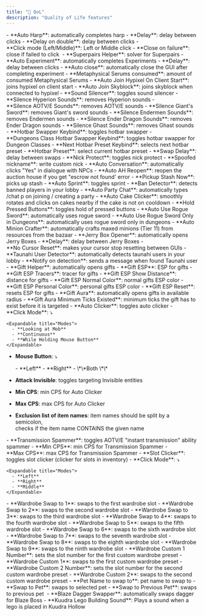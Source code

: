 ```yaml
---
title: "🌟 QoL"
description: "Quality of Life features"
---
```


<Accordion title="Auto Harp" icon="sparkles">
  - **Auto Harp**: automatically completes harp
  - **Delay**: delay between clicks
  - **Delay on double**: delay between clicks
  - **Click mode (Left/Middle)**: Left or Middle click
  - **Close on failure**: close if failed to click 
</Accordion>

<Accordion title="Auto Experiment" icon="sparkles">
  - **Superpairs Helper**: solver for Superpairs
  - **Auto Experiment**: automatically completes Experiments
  - **Delay**: delay between clicks
  - **Auto close**: automatically close the GUI after completing experiment
  - **Metaphysical Serums consumed**: amount of consumed Metaphysical Serums
</Accordion>

<Accordion title="Auto Join" icon="sparkles">
  - **Auto Join Hypixel On Client Start**: joins hypixel on client start
  - **Auto Join Skyblock**: joins skyblock when connected to hypixel
</Accordion>

<Accordion title="Sound Silencer" icon="sparkles">
  - **Sound Silencer**: toggles sound silencer
  - **Silence Hyperion Sounds**: removes Hyperion sounds
  - **Silence AOTV/E Sounds**: removes AOTV/E sounds
  - **Silence Giant's Sword**: removes Giant's sword sounds
  - **Silence Endermen Sounds**: removes Endermen sounds
  - **Silence Ender Dragon Sounds**: removes Ender Dragon sounds
  - **Silence Ghast Sounds**: removes Ghast sounds
</Accordion>

<Accordion title="Hotbar Swapper" icon="sparkles">
  - **Hotbar Swapper Keybind**: toggles hotbar swapper
  - **Dungeons Class Hotbar Swapper Keybind**: toggles hotbar swapper for Dungeon Classes
  - **Next Hotbar Preset Keybind**: selects next hotbar preset
  - **Hotbar Preset**: select current hotbar preset
  - **Swap Delay**: delay between swaps
</Accordion>

<Accordion title="Misc" icon="sparkles">
  - **Nick Protect**: toggles nick protect
  - **Spoofed nickname**: write custom nick
  - **Auto Conversation**: automatically clicks "Yes" in dialogue with NPCs
  - **Auto AH Reopen**: reopen the auction house if you get "escrow not found' error
  - **Pickup Stash Now**: picks up stash
  - **Auto Sprint**: toggles sprint
  - **Ban Detector**: detects banned players in your lobby
  - **Auto Party Chat**: automatically types /chat p on joining / creating a party
  - **Auto Cake Clicker**: smoothly rotates and clicks on cakes nearby if the cake is not on cooldown
  - **Hold Pressed Buttons**: toggles hold of pressed buttons
  - **Auto Use Rogue Sword**: automatically uses rogue sword
  - **Auto Use Rogue Sword Only in Dungeons**: automatically uses rogue sword only in dungeons
  - **Auto Minion Crafter**: automatically crafts maxed minions (Tier 11) from resources from the bazaar
  - **Jerry Box Opener**: automatically opens Jerry Boxes
  - **Delay**: delay between Jerry Boxes
</Accordion>

<Accordion title="Cursor Reset" icon="sparkles">
  - **No Cursor Reset**: makes your cursor stop resetting between GUIs
</Accordion>

<Accordion title="Macroers Detection" icon="sparkles">
  - **Taunahi User Detector**: automatically detects taunahi users in your lobby
  - **Notify on detection**: sends a message when found Taunahi user
</Accordion>

<Accordion title="Gift Helper" icon="sparkles">
  - **Gift Helper**: automatically opens gifts
  - **Gift ESP**: ESP for gifts
  - **Gift ESP Tracers**: tracer for gifts
  - **Gift ESP Show Distance**: distance for gifts
  - **Gift ESP Normal Color**: normal gifts ESP color
  - **Gift ESP Personal Color**: personal gifts ESP color
  - **Gift ESP Reset**: resets ESP for gifts
  - **Gift Aura**: automatically opens gifts in available radius
  - **Gift Aura Minimum Ticks Existed**: minimum ticks the gift has to exist before it is targeted
</Accordion>

<Accordion title="Auto Clicker" icon="sparkles">
  - **Auto Clicker**: toggles auto clicker
  - **Click Mode**: ⤵

    <Expandable title="Modes">
      - **Looking at Mob**
      - **Continuous**
      - **While Holding Mouse Button**
    </Expandable>
  - **Mouse Button**: ⤵

    <Expandable title="Modes">
      - **Left**
      - **Right**
      - \*\*Both \*\*
    </Expandable>
  - **Attack Invisible**: toggles targeting Invisible entities
  - **Min CPS**: min CPS for Auto Clicker
  - **Max CPS**: max CPS for Auto Clicker
  - **Exclusion list of item names**: item names should be split by a semicolon,\
    checks if the item name CONTAINS the given name
</Accordion>

<Accordion title="Transmission Spammer" icon="sparkles">
  - **Transmission Spammer**: toggles AOTV/E "instant transmission" ability spammer
  - **Min CPS**: min CPS for Transmission Spammer
  - **Max CPS**: max CPS for Transmission Spammer
</Accordion>

<Accordion title="Slot Clicker" icon="sparkles">
  - **Slot Clicker**: toggles slot clicker (clicker for slots in inventory)
  - **Click Mode**: ⤵

    <Expandable title="Modes">
      - **Left**
      - **Right**
      - **Middle**
    </Expandable>
</Accordion>

<Accordion title="Wardrobe Swapper" icon="sparkles">
  - **Wardrobe Swap to 1**: swaps to the first wardrobe slot
  - **Wardrobe Swap to 2**: swaps to the second wardrobe slot
  - **Wardrobe Swap to 3**: swaps to the third wardrobe slot
  - **Wardrobe Swap to 4**: swaps to the fourth wardrobe slot
  - **Wardrobe Swap to 5**: swaps to the fifth wardrobe slot
  - **Wardrobe Swap to 6**: swaps to the sixth wardrobe slot
  - **Wardrobe Swap to 7**: swaps to the seventh wardrobe slot
  - **Wardrobe Swap to 8**: swaps to the eighth wardrobe slot
  - **Wardrobe Swap to 9**: swaps to the ninth wardrobe slot
  - **Wardrobe Custom 1 Number**: sets the slot number for the first custom wardrobe preset
  - **Wardrobe Custom 1**: swaps to the first custom wardrobe preset
  - **Wardrobe Custom 2 Number**: sets the slot number for the second custom wardrobe preset
  - **Wardrobe Custom 2**: swaps to the second custom wardrobe preset
</Accordion>

<Accordion title="Pet Swapper" icon="sparkles">
  - **Pet Name to swap to**: pet name to swap to
  - **Swap to Pet**: swaps to selected pet
  - **Swap to Previous Pet**: swaps to previous pet 
</Accordion>

<Accordion title="Combat" icon="sparkles">
  - **Blaze Dagger Swapper**: automatically swaps dagger for Blaze Boss
</Accordion>

<Accordion title="Kuudra Utils" icon="sparkles">
  - **Kuudra Lego Building Sound**: Plays a sound when a lego is placed in Kuudra Hollow
</Accordion>
